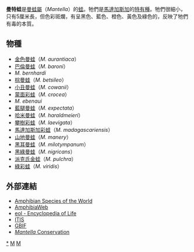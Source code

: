 {{NoteTA|G1=LS}}
{{Automatic taxobox
| name = 曼特蛙
| image = Golden mantella.JPG
| image_caption = [[金色曼蛙|金色曼蛙]]
| taxon = Mantella
| authority = [[喬治·亞伯特·布蘭潔|Boulenger]], 1882
| subdivision_ranks = [[種|種]]
| subdivision = 
* 參見內文
}}

'''曼特蛙'''是[[曼蛙屬|曼蛙屬]]（''Mantella''）的[[蛙|蛙]]。牠們是[[馬達加斯加|馬達加斯加]]的[[特有種|特有種]]。牠們很細小，只有5厘米長，但色彩斑爛，有呈黑色、藍色、橙色、黃色及綠色的，反映了牠們有毒的本質。

==物種==
* [[金色曼蛙|金色曼蛙]]（''M. aurantiaca''）
* [[巴倫曼蛙|巴倫曼蛙]]（''M. baroni''）
* ''M. bernhardi''
* [[棕曼蛙|棕曼蛙]]（''M. betsileo''）
* [[小丑曼蛙|小丑曼蛙]]（''M. cowanii''）
* [[蒙面彩蛙|蒙面彩蛙]]（''M. crocea''）
* ''M. ebenaui''
* [[藍腿曼蛙|藍腿曼蛙]]（''M. expectata''）
* [[哈米曼蛙|哈米曼蛙]]（''M. haraldmeieri''）
* [[攀樹彩蛙|攀樹彩蛙]]（''M. laevigata''）
* [[馬達加斯加彩蛙|馬達加斯加彩蛙]]（''M. madagascariensis''）
* [[山地曼蛙|山地曼蛙]]（''M. manery''）
* [[黑耳曼蛙|黑耳曼蛙]]（''M. milotympanum''）
* [[黑綠曼蛙|黑綠曼蛙]]（''M. nigricans''）
* [[派克氏金蛙|派克氏金蛙]]（''M. pulchra''）
* [[綠彩蛙|綠彩蛙]]（''M. viridis''）

==外部連結==
* [http://research.amnh.org/herpetology/amphibia/names.php?taxon=&family=&subfamily=&genus=Mantella&commname=&authority=&year=&geo=0&dist=&comment= Amphibian Species of the World]
* [http://amphibiaweb.org/cgi-bin/amphib_query?query_src=aw_lists_genera_&table=amphib&where-genus=Mantella&where-species= AmphibiaWeb] {{Wayback|url=http://amphibiaweb.org/cgi-bin/amphib_query?query_src=aw_lists_genera_&table=amphib&where-genus=Mantella&where-species= |date=20110518161713 }} 
* [https://web.archive.org/web/20081023152914/http://www.eol.org/taxa/16141138 eol - Encyclopedia of Life]
* [http://www.itis.gov/servlet/SingleRpt/SingleRpt?search_topic=TSN&search_value=208087 ITIS] {{Wayback|url=http://www.itis.gov/servlet/SingleRpt/SingleRpt?search_topic=TSN&search_value=208087 |date=20200705045733 }}
* [http://data.gbif.org/species/13183703/ GBIF] {{Wayback|url=http://data.gbif.org/species/13183703/ |date=20160304082914 }}
* [https://web.archive.org/web/20070823043059/http://www.mantella-conservation.org/ ''Mantella'' Conservation]
{{Taxonbar|from=Q1627754}}

[[Category:曼蛙屬|*]]
[[Category:曼蛙科|M]]
[[Category:_1882年描述的分类群|M]]